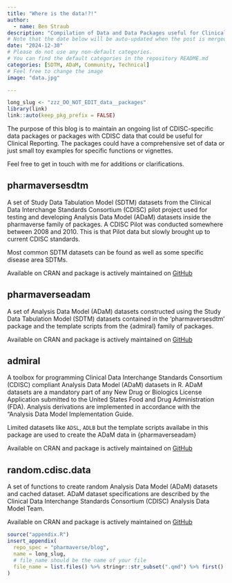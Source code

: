 ```yaml
---
title: "Where is the data!?!"
author:
  - name: Ben Straub
description: "Compilation of Data and Data Packages useful for Clinical Reporting"
# Note that the date below will be auto-updated when the post is merged.
date: "2024-12-30"
# Please do not use any non-default categories.
# You can find the default categories in the repository README.md
categories: [SDTM, ADaM, Community, Technical]
# Feel free to change the image
image: "data.jpg"

---
```


<!--------------- typical setup ----------------->

```r
long_slug <- "zzz_DO_NOT_EDIT_data__packages"
library(link)
link::auto(keep_pkg_prefix = FALSE)
```

<!--------------- post begins here ----------------->

The purpose of this blog is to maintain an ongoing list of CDISC-specific data packages or packages with CDISC data that could be useful for Clinical Reporting. The packages could have a comprehensive set of data or just small toy examples for specific functions or vignettes. 

Feel free to get in touch with me for additions or clarifications.  

## pharmaversesdtm

A set of Study Data Tabulation Model (SDTM) datasets from the Clinical Data Interchange Standards Consortium (CDISC) pilot project used for testing and developing Analysis Data Model (ADaM) datasets inside the pharmaverse family of packages. A CDISC Pilot was conducted somewhere between 2008 and 2010. This is that Pilot data but slowly brought up to current CDISC standards.

Most common SDTM datasets can be found as well as some specific disease area SDTMs.

Available on CRAN and package is actively maintained on [GitHub](https://github.com/pharmaverse/pharmaversesdtm)

## pharmaverseadam

A set of Analysis Data Model (ADaM) datasets constructed using the Study Data Tabulation Model (SDTM) datasets contained in the 'pharmaversesdtm' package and the template scripts from the {admiral} family of packages. 

Available on CRAN and package is actively maintained on [GitHub](https://github.com/pharmaverse/pharmaversesdtm)

## admiral

A toolbox for programming Clinical Data Interchange Standards Consortium (CDISC) compliant Analysis Data Model (ADaM) datasets in R. ADaM datasets are a mandatory part of any New Drug or Biologics License Application submitted to the United States Food and Drug Administration (FDA). Analysis derivations are implemented in accordance with the "Analysis Data Model Implementation Guide.

Limited datasets like `ADSL`, `ADLB` but the template scripts availabe in this package are used to create the ADaM data in {pharmaverseadam}

Available on CRAN and package is actively maintained on [GitHub](https://github.com/pharmaverse/admiral)

## random.cdisc.data

A set of functions to create random Analysis Data Model (ADaM) datasets and cached dataset. ADaM dataset specifications are described by the Clinical Data Interchange Standards Consortium (CDISC) Analysis Data Model Team.

Available on CRAN and package is actively maintained on [GitHub](https://github.com/insightsengineering/random.cdisc.data)


<!--------------- appendices go here ----------------->

```r
source("appendix.R")
insert_appendix(
  repo_spec = "pharmaverse/blog",
  name = long_slug,
  # file_name should be the name of your file
  file_name = list.files() %>% stringr::str_subset(".qmd") %>% first()
)
```
